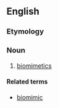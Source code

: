 ==English==

===Etymology===
{{prefix|en|bio|mimicry}}

===Noun===
{{en-noun|-}}

# [[biomimetics]]

====Related terms====
* [[biomimic]]